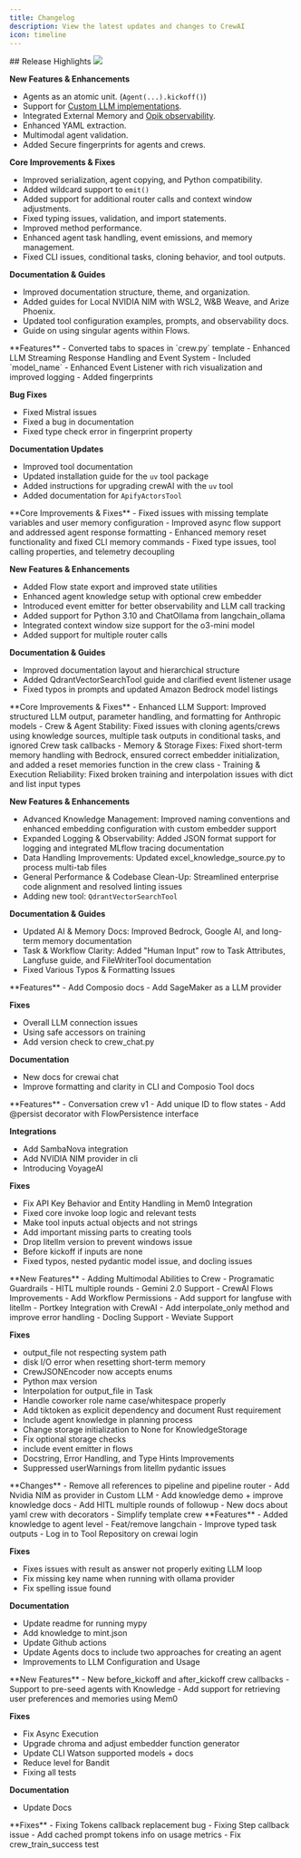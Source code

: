 ```yaml
---
title: Changelog
description: View the latest updates and changes to CrewAI
icon: timeline
---
```


<Update label="2025-04-07" description="v0.114.0">
  ## Release Highlights
  <Frame>
    <img src="/images/v01140.png" />
  </Frame>

  **New Features & Enhancements**
  - Agents as an atomic unit. (`Agent(...).kickoff()`)
  - Support for [Custom LLM implementations](https://docs.crewai.com/guides/advanced/custom-llm).
  - Integrated External Memory and [Opik observability](https://docs.crewai.com/how-to/opik-observability).
  - Enhanced YAML extraction.
  - Multimodal agent validation.
  - Added Secure fingerprints for agents and crews.

  **Core Improvements & Fixes**
  - Improved serialization, agent copying, and Python compatibility.
  - Added wildcard support to `emit()`
  - Added support for additional router calls and context window adjustments.
  - Fixed typing issues, validation, and import statements.
  - Improved method performance.
  - Enhanced agent task handling, event emissions, and memory management.
  - Fixed CLI issues, conditional tasks, cloning behavior, and tool outputs.

  **Documentation & Guides**
  - Improved documentation structure, theme, and organization.
  - Added guides for Local NVIDIA NIM with WSL2, W&B Weave, and Arize Phoenix.
  - Updated tool configuration examples, prompts, and observability docs.
  - Guide on using singular agents within Flows.
</Update>

<Update label="2025-03-17" description="v0.108.0">
  **Features**
  - Converted tabs to spaces in `crew.py` template
  - Enhanced LLM Streaming Response Handling and Event System
  - Included `model_name`
  - Enhanced Event Listener with rich visualization and improved logging
  - Added fingerprints

  **Bug Fixes**
  - Fixed Mistral issues
  - Fixed a bug in documentation
  - Fixed type check error in fingerprint property

  **Documentation Updates**
  - Improved tool documentation
  - Updated installation guide for the `uv` tool package
  - Added instructions for upgrading crewAI with the `uv` tool
  - Added documentation for `ApifyActorsTool`
</Update>

<Update label="2025-03-10" description="v0.105.0">
  **Core Improvements & Fixes**
  - Fixed issues with missing template variables and user memory configuration
  - Improved async flow support and addressed agent response formatting
  - Enhanced memory reset functionality and fixed CLI memory commands
  - Fixed type issues, tool calling properties, and telemetry decoupling

  **New Features & Enhancements**
  - Added Flow state export and improved state utilities
  - Enhanced agent knowledge setup with optional crew embedder
  - Introduced event emitter for better observability and LLM call tracking
  - Added support for Python 3.10 and ChatOllama from langchain_ollama
  - Integrated context window size support for the o3-mini model
  - Added support for multiple router calls

  **Documentation & Guides**
  - Improved documentation layout and hierarchical structure
  - Added QdrantVectorSearchTool guide and clarified event listener usage
  - Fixed typos in prompts and updated Amazon Bedrock model listings
</Update>

<Update label="2025-02-12" description="v0.102.0">
  **Core Improvements & Fixes**
  - Enhanced LLM Support: Improved structured LLM output, parameter handling, and formatting for Anthropic models
  - Crew & Agent Stability: Fixed issues with cloning agents/crews using knowledge sources, multiple task outputs in conditional tasks, and ignored Crew task callbacks
  - Memory & Storage Fixes: Fixed short-term memory handling with Bedrock, ensured correct embedder initialization, and added a reset memories function in the crew class
  - Training & Execution Reliability: Fixed broken training and interpolation issues with dict and list input types

  **New Features & Enhancements**
  - Advanced Knowledge Management: Improved naming conventions and enhanced embedding configuration with custom embedder support
  - Expanded Logging & Observability: Added JSON format support for logging and integrated MLflow tracing documentation
  - Data Handling Improvements: Updated excel_knowledge_source.py to process multi-tab files
  - General Performance & Codebase Clean-Up: Streamlined enterprise code alignment and resolved linting issues
  - Adding new tool: `QdrantVectorSearchTool`

  **Documentation & Guides**
  - Updated AI & Memory Docs: Improved Bedrock, Google AI, and long-term memory documentation
  - Task & Workflow Clarity: Added "Human Input" row to Task Attributes, Langfuse guide, and FileWriterTool documentation
  - Fixed Various Typos & Formatting Issues
</Update>

<Update label="2025-01-28" description="v0.100.0">
  **Features**
  - Add Composio docs
  - Add SageMaker as a LLM provider
  
  **Fixes**
  - Overall LLM connection issues
  - Using safe accessors on training
  - Add version check to crew_chat.py
  
  **Documentation**
  - New docs for crewai chat
  - Improve formatting and clarity in CLI and Composio Tool docs
</Update>

<Update label="2025-01-20" description="v0.98.0">
  **Features**
  - Conversation crew v1
  - Add unique ID to flow states
  - Add @persist decorator with FlowPersistence interface
  
  **Integrations**
  - Add SambaNova integration
  - Add NVIDIA NIM provider in cli
  - Introducing VoyageAI
  
  **Fixes**
  - Fix API Key Behavior and Entity Handling in Mem0 Integration
  - Fixed core invoke loop logic and relevant tests
  - Make tool inputs actual objects and not strings
  - Add important missing parts to creating tools
  - Drop litellm version to prevent windows issue
  - Before kickoff if inputs are none
  - Fixed typos, nested pydantic model issue, and docling issues
</Update>

<Update label="2025-01-04" description="v0.95.0">
  **New Features**
  - Adding Multimodal Abilities to Crew
  - Programatic Guardrails
  - HITL multiple rounds
  - Gemini 2.0 Support
  - CrewAI Flows Improvements
  - Add Workflow Permissions
  - Add support for langfuse with litellm
  - Portkey Integration with CrewAI
  - Add interpolate_only method and improve error handling
  - Docling Support
  - Weviate Support
  
  **Fixes**
  - output_file not respecting system path
  - disk I/O error when resetting short-term memory
  - CrewJSONEncoder now accepts enums
  - Python max version
  - Interpolation for output_file in Task
  - Handle coworker role name case/whitespace properly
  - Add tiktoken as explicit dependency and document Rust requirement
  - Include agent knowledge in planning process
  - Change storage initialization to None for KnowledgeStorage
  - Fix optional storage checks
  - include event emitter in flows
  - Docstring, Error Handling, and Type Hints Improvements
  - Suppressed userWarnings from litellm pydantic issues
</Update>

<Update label="2024-12-05" description="v0.86.0">
  **Changes**
  - Remove all references to pipeline and pipeline router
  - Add Nvidia NIM as provider in Custom LLM
  - Add knowledge demo + improve knowledge docs
  - Add HITL multiple rounds of followup
  - New docs about yaml crew with decorators
  - Simplify template crew
</Update>

<Update label="2024-12-04" description="v0.85.0">
  **Features**
  - Added knowledge to agent level
  - Feat/remove langchain
  - Improve typed task outputs
  - Log in to Tool Repository on crewai login
  
  **Fixes**
  - Fixes issues with result as answer not properly exiting LLM loop
  - Fix missing key name when running with ollama provider
  - Fix spelling issue found
  
  **Documentation**
  - Update readme for running mypy
  - Add knowledge to mint.json
  - Update Github actions
  - Update Agents docs to include two approaches for creating an agent
  - Improvements to LLM Configuration and Usage
</Update>

<Update label="2024-11-25" description="v0.83.0">
  **New Features**
  - New before_kickoff and after_kickoff crew callbacks
  - Support to pre-seed agents with Knowledge
  - Add support for retrieving user preferences and memories using Mem0
  
  **Fixes**
  - Fix Async Execution
  - Upgrade chroma and adjust embedder function generator
  - Update CLI Watson supported models + docs
  - Reduce level for Bandit
  - Fixing all tests
  
  **Documentation**
  - Update Docs
</Update>

<Update label="2024-11-13" description="v0.80.0">
  **Fixes**
  - Fixing Tokens callback replacement bug
  - Fixing Step callback issue
  - Add cached prompt tokens info on usage metrics
  - Fix crew_train_success test
</Update>